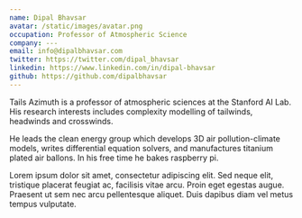 ```yaml
---
name: Dipal Bhavsar
avatar: /static/images/avatar.png
occupation: Professor of Atmospheric Science
company: ---
email: info@dipalbhavsar.com
twitter: https://twitter.com/dipal_bhavsar
linkedin: https://www.linkedin.com/in/dipal-bhavsar
github: https://github.com/dipalbhavsar
---
```


Tails Azimuth is a professor of atmospheric sciences at the Stanford AI Lab. His research interests includes complexity modelling of tailwinds, headwinds and crosswinds.

He leads the clean energy group which develops 3D air pollution-climate models, writes differential equation solvers, and manufactures titanium plated air ballons. In his free time he bakes raspberry pi.

Lorem ipsum dolor sit amet, consectetur adipiscing elit. Sed neque elit, tristique placerat feugiat ac, facilisis vitae arcu. Proin eget egestas augue. Praesent ut sem nec arcu pellentesque aliquet. Duis dapibus diam vel metus tempus vulputate.
